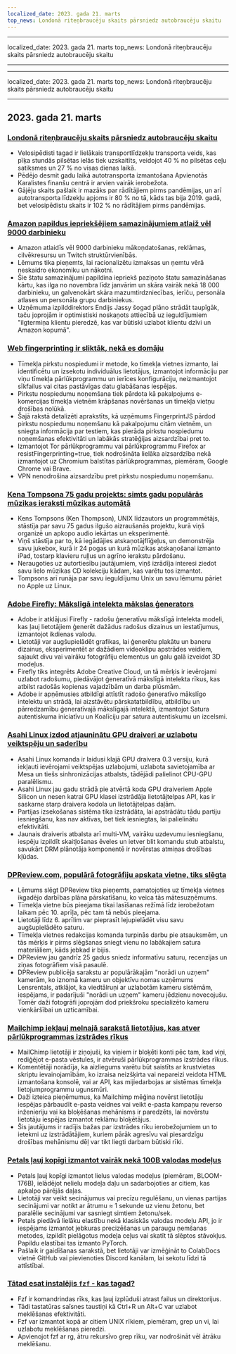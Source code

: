 ```yaml
---
localized_date: 2023. gada 21. marts
top_news: Londonā riteņbraucēju skaits pārsniedz autobraucēju skaitu
---
```


---

localized_date: 2023. gada 21. marts
top_news: Londonā riteņbraucēju skaits pārsniedz autobraucēju skaitu

---

---

localized_date: 2023. gada 21. marts
top_news: Londonā riteņbraucēju skaits pārsniedz autobraucēju skaitu

---



<CallToAction />

<Steps>

## 2023. gada 21. marts

### [Londonā riteņbraucēju skaits pārsniedz autobraucēju skaitu](https://www.forbes.com/sites/carltonreid/2023/03/01/cyclists-now-outnumber-motorists-in-city-of-london/?ref=hackernewsgpt.com)

- Velosipēdisti tagad ir lielākais transportlīdzekļu transporta veids, kas pīķa stundās pilsētas ielās tiek uzskaitīts, veidojot 40 % no pilsētas ceļu satiksmes un 27 % no visas dienas laikā.
- Pēdējo desmit gadu laikā autotransporta izmantošana Apvienotās Karalistes finanšu centrā ir arvien vairāk ierobežota.
- Gājēju skaits pašlaik ir mazāks par rādītājiem pirms pandēmijas, un arī autotransporta līdzekļu apjoms ir 80 % no tā, kāds tas bija 2019. gadā, bet velosipēdistu skaits ir 102 % no rādītājiem pirms pandēmijas.

### [Amazon papildus iepriekšējiem samazinājumiem atlaiž vēl 9000 darbinieku](https://www.cnbc.com/2023/03/20/amazon-layoffs-company-to-cut-off-9000-more-workers.html?ref=hackernewsgpt.com)

- Amazon atlaidīs vēl 9000 darbinieku mākoņdatošanas, reklāmas, cilvēkresursu un Twitch struktūrvienībās.
- Lēmums tika pieņemts, lai racionalizētu izmaksas un ņemtu vērā neskaidro ekonomiku un nākotni.
- Šie štatu samazinājumi papildina iepriekš paziņoto štatu samazināšanas kārtu, kas ilga no novembra līdz janvārim un skāra vairāk nekā 18 000 darbinieku, un galvenokārt skāra mazumtirdzniecības, ierīču, personāla atlases un personāla grupu darbiniekus.
- Uzņēmuma izpilddirektors Endijs Jassy šogad plāno strādāt taupīgāk, taču joprojām ir optimistiski noskaņots attiecībā uz ieguldījumiem "ilgtermiņa klientu pieredzē, kas var būtiski uzlabot klientu dzīvi un Amazon kopumā".

### [Web fingerprinting ir sliktāk, nekā es domāju](https://www.bitestring.com/posts/2023-03-19-web-fingerprinting-is-worse-than-I-thought.html?ref=hackernewsgpt.com)

- Tīmekļa pirkstu nospiedumi ir metode, ko tīmekļa vietnes izmanto, lai identificētu un izsekotu individuālus lietotājus, izmantojot informāciju par viņu tīmekļa pārlūkprogrammu un ierīces konfigurāciju, neizmantojot sīkfailus vai citas pastāvīgas datu glabāšanas iespējas.
- Pirkstu nospiedumu noņemšana tiek pārdota kā pakalpojums e-komercijas tīmekļa vietnēm krāpšanas novēršanas un tīmekļa vietņu drošības nolūkā.
- Šajā rakstā detalizēti aprakstīts, kā uzņēmums FingerprintJS pārdod pirkstu nospiedumu noņemšanu kā pakalpojumu citām vietnēm, un sniegta informācija par testiem, kas pierāda pirkstu nospiedumu noņemšanas efektivitāti un labākās stratēģijas aizsardzībai pret to.
- Izmantojot Tor pārlūkprogrammu vai pārlūkprogrammu Firefox ar resistFingerprinting=true, tiek nodrošināta lielāka aizsardzība nekā izmantojot uz Chromium balstītas pārlūkprogrammas, piemēram, Google Chrome vai Brave.
- VPN nenodrošina aizsardzību pret pirkstu nospiedumu noņemšanu.

### [Kena Tompsona 75 gadu projekts: simts gadu populārās mūzikas ieraksti mūzikas automātā](https://www.youtube.com/watch?v=kaandEt_pKw&ref=hackernewsgpt.com)

- Kens Tompsons (Ken Thompson), UNIX līdzautors un programmētājs, stāstīja par savu 75 gadus ilgušo aizraušanās projektu, kurā viņš organizē un apkopo audio iekārtas un eksperimentē.
- Viņš stāstīja par to, kā iegādājies atskaņotājflīģeļus, un demonstrēja savu jukebox, kurā ir 24 pogas un kurā mūzikas atskaņošanai izmanto iPad, tostarp klavieru ruļļus un agrīno ierakstu pārdošanu.
- Neraugoties uz autortiesību jautājumiem, viņš izrādīja interesi ziedot savu lielo mūzikas CD kolekciju kādam, kas varētu tos izmantot.
- Tompsons arī runāja par savu ieguldījumu Unix un savu lēmumu pāriet no Apple uz Linux.

### [Adobe Firefly: Mākslīgā intelekta mākslas ģenerators](https://www.adobe.com/sensei/generative-ai/firefly.html?ref=hackernewsgpt.com)

- Adobe ir atklājusi Firefly - radošu ģeneratīvu mākslīgā intelekta modeli, kas ļauj lietotājiem ģenerēt dažādus radošus dizainus un iestatījumus, izmantojot ikdienas valodu.
- Lietotāji var augšupielādēt grafikas, lai ģenerētu plakātu un baneru dizainus, eksperimentēt ar dažādiem videoklipu apstrādes veidiem, sajaukt divu vai vairāku fotogrāfiju elementus un galu galā izveidot 3D modeļus.
- Firefly tiks integrēts Adobe Creative Cloud, un tā mērķis ir ievērojami uzlabot radošumu, piedāvājot ģeneratīvā mākslīgā intelekta rīkus, kas atbilst radošās kopienas vajadzībām un darba plūsmām.
- Adobe ir apņēmusies atbildīgi attīstīt radošo ģeneratīvo mākslīgo intelektu un strādā, lai aizstāvētu pārskatatbildību, atbildību un pārredzamību ģeneratīvajā mākslīgajā intelektā, izmantojot Satura autentiskuma iniciatīvu un Koalīciju par satura autentiskumu un izcelsmi.

### [Asahi Linux izdod atjauninātu GPU draiveri ar uzlabotu veiktspēju un saderību](https://asahilinux.org/2023/03/road-to-vulkan/?ref=hackernewsgpt.com)

- Asahi Linux komanda ir laidusi klajā GPU draivera 0.3 versiju, kurā iekļauti ievērojami veiktspējas uzlabojumi, uzlabota savietojamība ar Mesa un tiešs sinhronizācijas atbalsts, tādējādi palielinot CPU-GPU paralēlismu.
- Asahi Linux jau gadu strādā pie atvērtā koda GPU draiveriem Apple Silicon un nesen katrai GPU klasei izstrādāja lietotājtelpas API, kas ir saskarne starp draivera kodola un lietotājtelpas daļām.
- Partijas izsekošanas sistēma tika izstrādāta, lai apstrādātu tādu partiju iesniegšanu, kas nav aktīvas, bet tiek iesniegtas, lai palielinātu efektivitāti.
- Jaunais draiveris atbalsta arī multi-VM, vairāku uzdevumu iesniegšanu, iespēju izpildīt skaitļošanas ēveles un ietver blit komandu stub atbalstu, savukārt DRM plānotāja komponentē ir novērstas atmiņas drošības kļūdas.

### [DPReview.com, populārā fotogrāfiju apskata vietne, tiks slēgta](https://www.dpreview.com/news/5901145460/dpreview-com-to-close?ref=hackernewsgpt.com)

- Lēmums slēgt DPReview tika pieņemts, pamatojoties uz tīmekļa vietnes ikgadējo darbības plāna pārskatīšanu, ko veica tās mātesuzņēmums.
- Tīmekļa vietne būs pieejama tikai lasīšanas režīmā līdz ierobežotam laikam pēc 10. aprīļa, pēc tam tā nebūs pieejama.
- Lietotāji līdz 6. aprīlim var pieprasīt lejupielādēt visu savu augšupielādēto saturu.
- Tīmekļa vietnes redakcijas komanda turpinās darbu pie atsauksmēm, un tās mērķis ir pirms slēgšanas sniegt vienu no labākajiem satura materiāliem, kāds jebkad ir bijis.
- DPReview jau gandrīz 25 gadus sniedz informatīvu saturu, recenzijas un ziņas fotogrāfiem visā pasaulē.
- DPReview publicēja sarakstu ar populārākajām "norādi un uzņem" kamerām, ko iznomā kameru un objektīvu nomas uzņēmums Lensrentals, atklājot, ka viedtālruņi ar uzlabotām kameru sistēmām, iespējams, ir padarījuši "norādi un uzņem" kameru jēdzienu novecojušu. Tomēr daži fotogrāfi joprojām dod priekšroku specializēto kameru vienkāršībai un uzticamībai.

### [Mailchimp iekļauj melnajā sarakstā lietotājus, kas atver pārlūkprogrammas izstrādes rīkus](http://news.ycombinator.com/item?id=35235732&ref=hackernewsgpt.com)

- MailChimp lietotāji ir ziņojuši, ka viņiem ir bloķēti konti pēc tam, kad viņi, rediģējot e-pasta vēstules, ir atvēruši pārlūkprogrammas izstrādes rīkus.
- Komentētāji norādīja, ka aizliegums varētu būt saistīts ar krustvietas skriptu ievainojamībām, ko izraisa neizšķirta vai nepareizi veidota HTML izmantošana konsolē, vai ar API, kas mijiedarbojas ar sistēmas tīmekļa lietojumprogrammu ugunsmūri.
- Daži izteica pieņēmumus, ka Mailchimp mēģina novērst lietotāju iespējas pārbaudīt e-pasta veidnes vai veikt e-pasta kampaņu reverso inženieriju vai ka bloķēšanas mehānisms ir paredzēts, lai novērstu lietotāju iespējas izmantot reklāmu bloķētājus.
- Šis jautājums ir radījis bažas par izstrādes rīku ierobežojumiem un to ietekmi uz izstrādātājiem, kuriem pārāk agresīvu vai piesardzīgu drošības mehānismu dēļ var tikt liegti darbam būtiski rīki.

### [Petals ļauj kopīgi izmantot vairāk nekā 100B valodas modeļus](https://petals.ml/?ref=hackernewsgpt.com)

- Petals ļauj kopīgi izmantot lielus valodas modeļus (piemēram, BLOOM-176B), ielādējot nelielu modeļa daļu un sadarbojoties ar citiem, kas apkalpo pārējās daļas.
- Lietotāji var veikt secinājumus vai precīzu regulēšanu, un vienas partijas secinājumi var notikt ar ātrumu ≈ 1 sekunde uz vienu žetonu, bet paralēlie secinājumi var sasniegt simtiem žetonu/sek.
- Petals piedāvā lielāku elastību nekā klasiskās valodas modeļu API, jo ir iespējams izmantot jebkuras precizēšanas un paraugu ņemšanas metodes, izpildīt pielāgotus modeļa ceļus vai skatīt tā slēptos stāvokļus. Papildu elastībai tas izmanto PyTorch.
- Pašlaik ir gaidīšanas sarakstā, bet lietotāji var izmēģināt to ColabDocs vietnē GitHub vai pievienoties Discord kanālam, lai sekotu līdzi tā attīstībai.

### [Tātad esat instalējis `fzf` - kas tagad?](https://andrew-quinn.me/fzf/?ref=hackernewsgpt.com)

- Fzf ir komandrindas rīks, kas ļauj izplūduši atrast failus un direktorijus.
- Tādi tastatūras saīsnes taustiņi kā Ctrl+R un Alt+C var uzlabot meklēšanas efektivitāti.
- Fzf var izmantot kopā ar citiem UNIX rīkiem, piemēram, grep un vi, lai uzlabotu meklēšanas pieredzi.
- Apvienojot fzf ar rg, ātru rekursīvo grep rīku, var nodrošināt vēl ātrāku meklēšanu.

</Steps>
